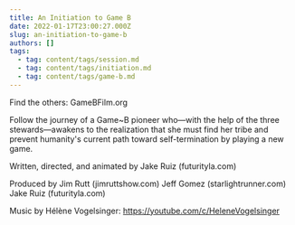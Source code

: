 ```yaml
---
title: An Initiation to Game B
date: 2022-01-17T23:00:27.000Z
slug: an-initiation-to-game-b
authors: []
tags:
  - tag: content/tags/session.md
  - tag: content/tags/initiation.md
  - tag: content/tags/game-b.md
---
```


Find the others:
GameBFilm.org

Follow the journey of a Game~B pioneer who—with the help of the three stewards—awakens to the realization that she must find her tribe and prevent humanity's current path toward self-termination by playing a new game.

Written, directed, and animated by Jake Ruiz (futurityla.com)

Produced by
Jim Rutt (jimruttshow.com)
Jeff Gomez (starlightrunner.com)
Jake Ruiz (futurityla.com)

Music by Hélène Vogelsinger:
https://youtube.com/c/HeleneVogelsinger
